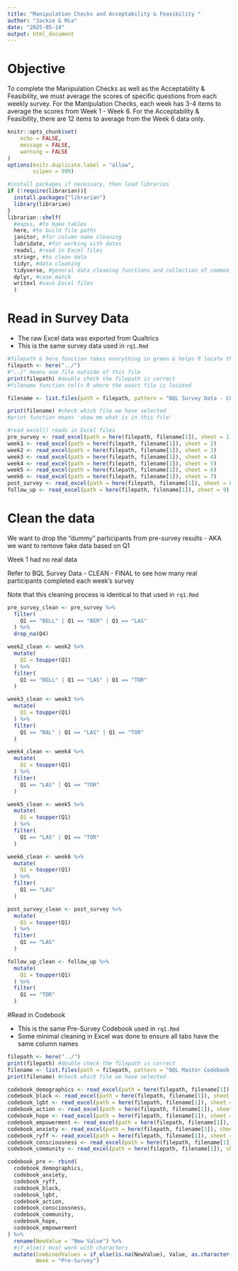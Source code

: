```yaml
---
title: "Manipulation Checks and Acceptability & Feasibility "
author: "Jackie & Mia"
date: "2025-05-14"
output: html_document
---
```


# Objective

To complete the Manipulation Checks as well as the Acceptability & Feasibility, we must average the scores of specific questions from each weekly survey. For the Manipulation Checks, each week has 3-4 items to average the scores from Week 1 - Week 6. For the Acceptability & Feasibility, there are 12 items to average from the Week 6 data only. 

```r
knitr::opts_chunk$set(
	echo = FALSE,
	message = FALSE,
	warning = FALSE
)
options(knitr.duplicate.label = "allow",
        scipen = 999)

#install packages if necessary, then load libraries
if (!require(librarian)){
  install.packages("librarian")
  library(librarian)
}
librarian::shelf(
  #expss, #to make tables
  here, #to build file paths
  janitor, #for column name cleaning
  lubridate, #for working with dates 
  readxl, #read in Excel files
  stringr, #to clean data 
  tidyr, #data cleaning
  tidyverse, #general data cleaning functions and collection of common packages
  dplyr, #case_match
  writexl #save Excel files
  )
```

# Read in Survey Data
- The raw Excel data was exported from Qualtrics 
- This is the same survey data used in `rq1.Rmd`

```r
#filepath & here function takes everything in green & helps R locate the correct file path
filepath <- here("../")
#"../" means one file outside of this file
print(filepath) #double check the filepath is correct
#filename function tells R where the exact file is located

filename <- list.files(path = filepath, pattern = "BQL Survey Data - CLEAN - FINAL.xlsx") #which file do we want to read in?

print(filename) #check which file we have selected
#print function means 'show me what is in this file'

#read_excel() reads in Excel files
pre_survey <- read_excel(path = here(filepath, filename[1]), sheet = 1) 
week1 <- read_excel(path = here(filepath, filename[1]), sheet = 2) 
week2 <- read_excel(path = here(filepath, filename[1]), sheet = 3)
week3 <- read_excel(path = here(filepath, filename[1]), sheet = 4)
week4 <- read_excel(path = here(filepath, filename[1]), sheet = 5)
week5 <- read_excel(path = here(filepath, filename[1]), sheet = 6)
week6 <- read_excel(path = here(filepath, filename[1]), sheet = 7)
post_survey <- read_excel(path = here(filepath, filename[1]), sheet = 8)
follow_up <- read_excel(path = here(filepath, filename[1]), sheet = 9)
```

# Clean the data 
We want to drop the "dummy" participants from pre-survey results 
- AKA we want to remove fake data based on Q1

Week 1 had no real data

Refer to BQL Survey Data - CLEAN - FINAL to see how many real participants completed each week's survey

Note that this cleaning process is identical to that used in `rq1.Rmd`

```r
pre_survey_clean <- pre_survey %>% 
  filter(
    Q1 == "BELL" | Q1 == "BER" | Q1 == "LAS"
  ) %>% 
  drop_na(Q4)

week2_clean <- week2 %>% 
  mutate(
    Q1 = toupper(Q1)
  ) %>% 
  filter(
    Q1 == "BELL" | Q1 == "LAS" | Q1 == "TOR"
  )

week3_clean <- week3 %>% 
  mutate(
    Q1 = toupper(Q1)
  ) %>% 
  filter(
    Q1 == "BAL" | Q1 == "LAS" | Q1 == "TOR"
  )

week4_clean <- week4 %>% 
  mutate(
    Q1 = toupper(Q1)
  ) %>% 
  filter(
    Q1 == "LAS" | Q1 == "TOR"
  )

week5_clean <- week5 %>% 
  mutate(
    Q1 = toupper(Q1)
  ) %>% 
  filter(
    Q1 == "LAS" | Q1 == "TOR"
  )

week6_clean <- week6 %>% 
  mutate(
    Q1 = toupper(Q1)
  ) %>% 
  filter(
    Q1 == "LAS"
  )

post_survey_clean <- post_survey %>% 
  mutate(
    Q1 = toupper(Q1)
  ) %>% 
  filter(
    Q1 == "LAS"
  )

follow_up_clean <- follow_up %>% 
  mutate(
    Q1 = toupper(Q1)
  ) %>% 
  filter(
    Q1 == "TOR"
  )
```

#Read in Codebook 

- This is the same Pre-Survey Codebook used in `rq1.Rmd`
- Some minimal cleaning in Excel was done to ensure all tabs have the same column names

```r
filepath <- here("../")
print(filepath) #double check the filepath is correct
filename <- list.files(path = filepath, pattern = "BQL Master Codebook.xlsx") #which file do we want to read in?
print(filename) #check which file we have selected

codebook_demographics <- read_excel(path = here(filepath, filename[1]), sheet = "Demographics") 
codebook_black <- read_excel(path = here(filepath, filename[1]), sheet = "Black Identity") 
codebook_lgbt <- read_excel(path = here(filepath, filename[1]), sheet = "LGBTQIA+ Identity Scale") 
codebook_action <- read_excel(path = here(filepath, filename[1]), sheet = "Critical Action") 
codebook_hope <- read_excel(path = here(filepath, filename[1]), sheet = "Radical Hope") 
codebook_empowerment <- read_excel(path = here(filepath, filename[1]), sheet = "Empowerment") 
codebook_anxiety <- read_excel(path = here(filepath, filename[1]), sheet = "PHQ-4 Anxiety Depression") 
codebook_ryff <- read_excel(path = here(filepath, filename[1]), sheet = "Ryff Wellbeing") 
codebook_consciousness <- read_excel(path = here(filepath, filename[1]), sheet = "Critical Consciousness")
codebook_community <- read_excel(path = here(filepath, filename[1]), sheet = "Collective Self-Esteem") 

codebook_pre <- rbind(
  codebook_demographics,
  codebook_anxiety,
  codebook_ryff,
  codebook_black,
  codebook_lgbt,
  codebook_action,
  codebook_consciousness,
  codebook_community,
  codebook_hope,
  codebook_empowerment
) %>% 
  rename(NewValue = "New Value") %>% 
  #if_else() must work with characters
  mutate(CombinedValues = if_else(is.na(NewValue), Value, as.character(NewValue)),
         Week = "Pre-Survey")
```